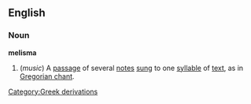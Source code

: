 ==English==
===Noun===
{{wikipedia}}
'''melisma'''
#(''music'') A [[passage]] of several [[note]]s [[sung]] to one [[syllable]] of [[text]], as in [[Gregorian chant]].
[[Category:Greek derivations]]